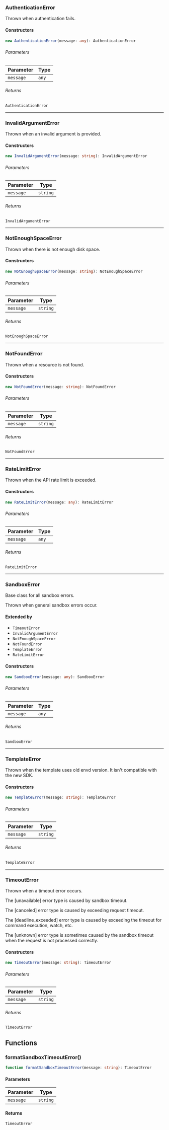 ### AuthenticationError

Thrown when authentication fails.

#### Constructors

```ts
new AuthenticationError(message: any): AuthenticationError
```

###### Parameters

| Parameter | Type |
| ------ | ------ |
| `message` | `any` |

###### Returns

`AuthenticationError`

***

### InvalidArgumentError

Thrown when an invalid argument is provided.

#### Constructors

```ts
new InvalidArgumentError(message: string): InvalidArgumentError
```

###### Parameters

| Parameter | Type |
| ------ | ------ |
| `message` | `string` |

###### Returns

`InvalidArgumentError`

***

### NotEnoughSpaceError

Thrown when there is not enough disk space.

#### Constructors

```ts
new NotEnoughSpaceError(message: string): NotEnoughSpaceError
```

###### Parameters

| Parameter | Type |
| ------ | ------ |
| `message` | `string` |

###### Returns

`NotEnoughSpaceError`

***

### NotFoundError

Thrown when a resource is not found.

#### Constructors

```ts
new NotFoundError(message: string): NotFoundError
```

###### Parameters

| Parameter | Type |
| ------ | ------ |
| `message` | `string` |

###### Returns

`NotFoundError`

***

### RateLimitError

Thrown when the API rate limit is exceeded.

#### Constructors

```ts
new RateLimitError(message: any): RateLimitError
```

###### Parameters

| Parameter | Type |
| ------ | ------ |
| `message` | `any` |

###### Returns

`RateLimitError`

***

### SandboxError

Base class for all sandbox errors.

Thrown when general sandbox errors occur.

#### Extended by

- `TimeoutError`
- `InvalidArgumentError`
- `NotEnoughSpaceError`
- `NotFoundError`
- `TemplateError`
- `RateLimitError`

#### Constructors

```ts
new SandboxError(message: any): SandboxError
```

###### Parameters

| Parameter | Type |
| ------ | ------ |
| `message` | `any` |

###### Returns

`SandboxError`

***

### TemplateError

Thrown when the template uses old envd version. It isn't compatible with the new SDK.

#### Constructors

```ts
new TemplateError(message: string): TemplateError
```

###### Parameters

| Parameter | Type |
| ------ | ------ |
| `message` | `string` |

###### Returns

`TemplateError`

***

### TimeoutError

Thrown when a timeout error occurs.

The [unavailable] error type is caused by sandbox timeout.

The [canceled] error type is caused by exceeding request timeout.

The [deadline_exceeded] error type is caused by exceeding the timeout for command execution, watch, etc.

The [unknown] error type is sometimes caused by the sandbox timeout when the request is not processed correctly.

#### Constructors

```ts
new TimeoutError(message: string): TimeoutError
```

###### Parameters

| Parameter | Type |
| ------ | ------ |
| `message` | `string` |

###### Returns

`TimeoutError`

## Functions

### formatSandboxTimeoutError()

```ts
function formatSandboxTimeoutError(message: string): TimeoutError
```

#### Parameters

| Parameter | Type |
| ------ | ------ |
| `message` | `string` |

#### Returns

`TimeoutError`
